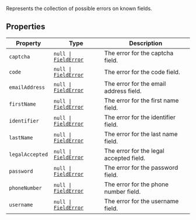 Represents the collection of possible errors on known fields.

## Properties

| Property                                   | Type                                               | Description                             |
| ------------------------------------------ | -------------------------------------------------- | --------------------------------------- |
| <a id="captcha"></a> `captcha`             | <code>null \| [FieldError](field-error.mdx)</code> | The error for the captcha field.        |
| <a id="code"></a> `code`                   | <code>null \| [FieldError](field-error.mdx)</code> | The error for the code field.           |
| <a id="emailaddress"></a> `emailAddress`   | <code>null \| [FieldError](field-error.mdx)</code> | The error for the email address field.  |
| <a id="firstname"></a> `firstName`         | <code>null \| [FieldError](field-error.mdx)</code> | The error for the first name field.     |
| <a id="identifier"></a> `identifier`       | <code>null \| [FieldError](field-error.mdx)</code> | The error for the identifier field.     |
| <a id="lastname"></a> `lastName`           | <code>null \| [FieldError](field-error.mdx)</code> | The error for the last name field.      |
| <a id="legalaccepted"></a> `legalAccepted` | <code>null \| [FieldError](field-error.mdx)</code> | The error for the legal accepted field. |
| <a id="password"></a> `password`           | <code>null \| [FieldError](field-error.mdx)</code> | The error for the password field.       |
| <a id="phonenumber"></a> `phoneNumber`     | <code>null \| [FieldError](field-error.mdx)</code> | The error for the phone number field.   |
| <a id="username"></a> `username`           | <code>null \| [FieldError](field-error.mdx)</code> | The error for the username field.       |
